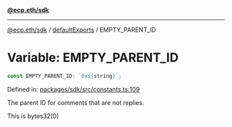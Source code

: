 [**@ecp.eth/sdk**](../../index.mdx)

***

[@ecp.eth/sdk](/sdk-reference/index.mdx) / [defaultExports](/sdk-reference/defaultExports/index.mdx) / EMPTY\_PARENT\_ID

# Variable: EMPTY\_PARENT\_ID

```ts
const EMPTY_PARENT_ID: `0x${string}`;
```

Defined in: [packages/sdk/src/constants.ts:109](https://github.com/ecp-eth/comments-monorepo/blob/main/packages/sdk/src/constants.ts#L109)

The parent ID for comments that are not replies.

This is bytes32(0)
